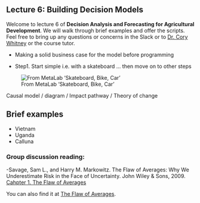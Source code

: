 ## Lecture 6: Building Decision Models {#decision_models}

Welcome to lecture 6 of **Decision Analysis and Forecasting for Agricultural Development**. We will walk through brief examples and offer the scripts. Feel free to bring up any questions or concerns in the Slack or to [Dr. Cory Whitney](mailto:cory.whitney@uni-bonn.de?subject=[Lecture_3]%20Decision%20Analysis%20Lecture) or the course tutor.

- Making a solid business case for the model before programming

- Step1. Start simple i.e. with a skateboard … then move on to other steps

![From MetaLab 'Skateboard, Bike, Car'](figures/Model_stages_car_analogy.png)

Causal model / diagram / Impact pathway / Theory of change

## Brief examples
 
 - Vietnam
 - Uganda
 - Calluna
 
### Group discussion reading:

-Savage, Sam L., and Harry M. Markowitz. The Flaw of Averages: Why We Underestimate Risk in the Face of Uncertainty. John Wiley & Sons, 2009. [Cahpter 1. The Flaw of Averages](reading/Flaw_AVERAGES_Why_We_Underestimate_Risk.pdf)

You can also find it at [The Flaw of Averages](https://hbr.org/2002/11/the-flaw-of-averages).
 
